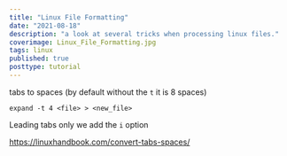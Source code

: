 ```yaml
---
title: "Linux File Formatting"
date: "2021-08-18"
description: "a look at several tricks when processing linux files."
coverimage: Linux_File_Formatting.jpg
tags: linux
published: true
posttype: tutorial
---
```


tabs to spaces (by default without the `t` it is 8 spaces)
```
expand -t 4 <file> > <new_file>
```

Leading tabs only we add the `i` option

https://linuxhandbook.com/convert-tabs-spaces/